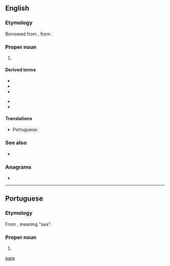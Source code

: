 {{also|Appendix:Variations of "para"}}
==English==

===Etymology===
Borrowed from {{bor|en|pt|Pará}}, from {{etyl|tpw|en}}.

===Proper noun===
{{en-proper noun}}

# {{place:Brazil/state|en|capital=Belém|region=North Region}}

====Derived terms====
{{der-top}}
* {{l|en|Pará cress}}
* {{l|en|Pará grass}}
* {{l|en|Pará nut}}
{{der-mid}}
* {{l|en|Pará rubber tree}}
* {{l|en|Pará rubber}}
{{der-bottom}}

====Translations====
{{trans-top|state in northern Brazil}}
* Portuguese: {{t+|pt|Pará|m}}
{{trans-mid}}
{{trans-bottom}}

===See also===
* {{pedialite}}

===Anagrams===
* {{anagrams|en|AARP|ARPA|Rapa|apar}}

[[Category:English terms spelled with Á|para]]

----

==Portuguese==
===Etymology===
From {{etyl|tpw|pt}}, meaning "sea".

===Proper noun===
{{pt-proper noun|m}}

# {{place:Brazil/state|pt|capital=Belém|region=North Region}}